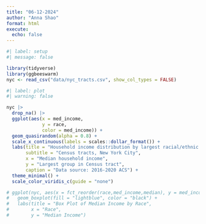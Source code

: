 ```yaml
---
title: "06-12-2024"
author: "Anna Shao"
format: html
execute:
  echo: false
---
```


```r
#| label: setup
#| message: false

library(tidyverse)
library(ggbeeswarm)
nyc <- read_csv("data/nyc_tracts.csv", show_col_types = FALSE)
```

```r
#| label: plot
#| warning: false

nyc |> 
  drop_na() |> 
  ggplot(aes(x = med_income, 
             y = race,
             color = med_income)) +
  geom_quasirandom(alpha = 0.8) +
  scale_x_continuous(labels = scales::dollar_format()) +
  labs(title = "Household income distribution by largest racial/ethnic group",
       subtitle = "Census tracts, New York City",
       x = "Median household income",
       y = "Largest group in Census tract",
       caption = "Data source: 2016-2020 ACS") +
  theme_minimal() +
  scale_color_viridis_c(guide = "none")
```

```r
# ggplot(nyc, aes(x = fct_reorder(race,med_income,median), y = med_income)) +
#   geom_boxplot(fill = "lightblue", color = "black") +
#   labs(title = "Box Plot of Median Income by Race",
#        x = "Race",
#        y = "Median Income")
```


